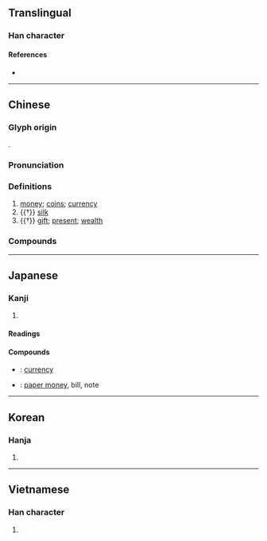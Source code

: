{{also|币}}
{{character info/new}}
==Translingual==

===Han character===
{{Han char|rn=50|rad=巾|as=12|sn=15|four=98227|canj=FKLB|ids=⿱敝巾}}

====References====
* {{Han ref|kx=0337.020|dkj=09088|dj=0644.010|hdz=10753.010|uh=5E63|ud=24163|bh=B9F4|bd=47604}}

----

==Chinese==
{{zh-forms|s=币}}

===Glyph origin===
{{Han etym}}
{{Han compound|敝|巾|c1=p|c2=s|t2=towel|ls=psc}}.

===Pronunciation===
{{zh-pron
|m=bì
|ma=y
|c=bai6
|h=pfs=pi
|md=bê
|mn=qz,twv,xm:pē/zz:pī/tw,xm:pè
|mn-t=bi6
|w=3bi
|mc=y
|oc=y
|cat=n
}}

===Definitions===
{{zh-hanzi}}

# [[money]]; [[coin]]s; [[currency]]
# {{†}} [[silk]]
# {{†}} [[gift]]; [[present]]; [[wealth]]

===Compounds===
{{zh-der|貨幣|港幣|硬幣|外幣|紙幣|金幣|錢幣|幣值|銀幣|法幣|澳幣|一角銀幣|人民幣|人民幣元|代幣|偽幣|儲備貨幣|儲幣|冥幣|刀幣|制幣|加密貨幣|加幣|劣幣驅逐良幣|卑辭厚幣|單一貨幣|變造幣|古幣|國際貨幣|國際貨幣基金|國際貨幣基金會|國際貨幣基金組織|幣別|幣制|幣制改革|投幣|投幣口|投硬幣|新臺幣|本位貨幣|本幣|歐洲貨幣|比特幣|泉幣|法定貨幣|流通貨幣|電子貨幣|百度幣|硬幣坯|硬貨幣|貨幣主義|貨幣交換|貨幣供應量|貨幣兌換|貨幣升值|貨幣單位|貨幣危機|貨幣回籠|貨幣地租|貨幣工資|貨幣市場|貨幣平價|貨幣政策|貨幣流通量|貨幣貶值|貨幣資本|贗幣|軟幣|輔幣|邊幣|通用貨幣|造幣廠|錢幣學|銅幣|鑄幣|鑄幣權|鎳幣}}

----

==Japanese==
{{wikipedia|lang=en|Gohei}}
{{wikipedia|lang=en|Ōnusa}}

===Kanji===
{{ja-kanji|grade=c|rs=巾12}}

# {{rfdef|ja|sort=巾12}}

====Readings====
{{ja-readings
|goon=べ
|kanon=へい
|kun=ぬさ-, みてぐら-, ぜに-, たから
}}

====Compounds====
* {{ja-r|貨幣|かへい}}: [[currency]]
* {{ja-r|紙幣|しへい}}: [[paper money]], bill, note


----

==Korean==

===Hanja===
{{ko-hanja|hangeul=폐|mr=p'ye}}

# {{rfdef|ko|sort=巾12}}

----

==Vietnamese==

===Han character===
{{vi-hantu|[[tệ]], [[giẻ]]|rs=巾12}}

# {{rfdef|vi}}